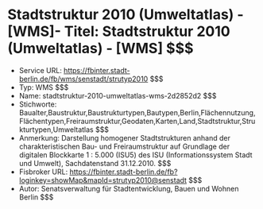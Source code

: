 # Stadtstruktur 2010 (Umweltatlas) - [WMS]- Titel: Stadtstruktur 2010 (Umweltatlas) - [WMS] $$$
- Service URL: https://fbinter.stadt-berlin.de/fb/wms/senstadt/strutyp2010 $$$
- Typ: WMS $$$
- Name: stadtstruktur-2010-umweltatlas-wms-2d2852d2 $$$
- Stichworte: Baualter,Baustruktur,Baustrukturtypen,Bautypen,Berlin,Flächennutzung,Flächentypen,Freiraumstruktur,Geodaten,Karten,Land,Stadtstruktur,Strukturtypen,Umweltatlas $$$
- Anmerkung: Darstellung homogener Stadtstrukturen anhand der charakteristischen Bau- und Freiraumstruktur auf Grundlage der digitalen Blockkarte 1 : 5.000 (ISU5) des ISU (Informationssystem Stadt und Umwelt), Sachdatenstand 31.12.2010. $$$
- Fisbroker URL: https://fbinter.stadt-berlin.de/fb?loginkey=showMap&mapId=strutyp2010@senstadt $$$
- Autor: Senatsverwaltung für Stadtentwicklung, Bauen und Wohnen Berlin $$$
